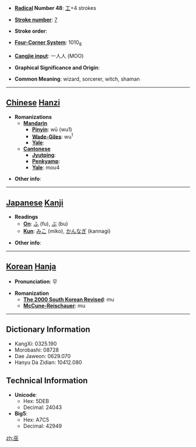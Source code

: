 * '''[[Wiktionary:Chinese radical index| Radical]] Number 48''': [[Wiktionary:Chinese radical index 工|工]]+4 strokes

* '''[[Wiktionary:Chinese total strokes index|Stroke number]]''': [[Wiktionary:Chinese total strokes index 7|7]]

* '''Stroke order''': 

* '''[[Wiktionary:Chinese four corner index|Four-Corner System]]''': 1010<sub>8</sub>

* '''[[Wiktionary:Chinese Cangjie index|Cangjie input]]''': 一人人 (MOO)

* '''Graphical Significance and Origin''': 

* '''Common Meaning''': wizard, sorcerer, witch, shaman

----

== [[Chinese]] [[Hanzi]] ==

* '''Romanizations'''
** '''[[Mandarin]]'''
*** '''[[Pinyin]]''': wū (wu1)
*** '''[[Wade-Giles]]''': wu<sup>1</sup>
*** '''[[Yale]]''': 
** '''[[Cantonese]]'''
*** '''[[Jyutping]]''':
*** '''[[Penkyamp]]''': 
*** '''[[Yale]]''': mou4

* '''Other info''': 

----

== [[Japanese]] [[Kanji]] ==

* '''Readings'''
** '''[[On]]''': [[ふ]] (fu), [[ぶ]] (bu)
** '''[[Kun]]''': [[みこ]] (miko), [[かんなぎ]] (kannagi)

* '''Other info''':  

----

== [[Korean]] [[Hanja]] ==

* '''Pronunciation''': 무

* '''Romanization'''
** '''[[The 2000 South Korean Revised Romanization|The 2000 South Korean Revised]]''': mu
** '''[[McCune-Reischauer]]''': mu

----

== Dictionary Information ==

* KangXi: 0325.190
* Morobashi: 08728
* Dae Jaweon: 0629.070
* Hanyu Da Zidian: 10412.080

== Technical Information ==

* '''Unicode''':
** Hex: 5DEB
** Decimal: 24043
* '''Big5''':
** Hex: A7C5
** Decimal: 42949

[[zh:巫]]